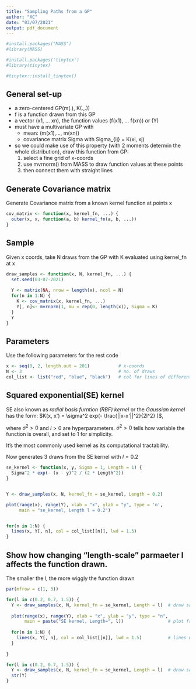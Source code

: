 ```yaml
---
title: "Sampling Paths from a GP"
author: "XC"
date: "03/07/2021"
output: pdf_document
---
```



```r
#install.packages("MASS")
#library(MASS)

#install.packages('tinytex')
#library(tinytex)


```

```r
#tinytex::install_tinytex()
```

## General set-up

* a zero-centered GP(m(.), K(.,.)) 
* f is a function drawn from this GP
* a vector (x1, ... xn), the function values (f(x1), ... f(xn)) or (Y)
* must have a multivariate GP with
  * mean: (m(x1),..., m(xn))
  * covariance matrix Sigma with Sigma_{ij}  = K(xi, xj)
  
* so we could make use of this property (with 2 moments determin the whole distribution), draw this function from GP:
  1. select a fine grid of x-coords
  2. use mvrnorm() from MASS to draw function values at these points
  3. then connect them with straight lines
  
  
## Generate Covariance matrix

Generate Covariance matrix from a known kernel function at points x
```r
cov_matrix <- function(x, kernel_fn, ...) {
  outer(x, x, function(a, b) kernel_fn(a, b, ...))
}
```


## Sample

Given x coords, take N draws from the GP with K evaluated using kernel_fn at x
```r
draw_samples <- function(x, N, kernel_fn, ...) {
  set.seed(03-07-2021)
  
  Y <- matrix(NA, nrow = length(x), ncol = N)
  for(n in 1:N) {
    K <- cov_matrix(x, kernel_fn, ...)
    Y[, n]<- mvrnorm(1, mu = rep(0, length(x)), Sigma = K)
  }
  Y
}
```


## Parameters

Use the following parameters for the rest code
```r
x <- seq(0, 2, length.out = 201)           # x-coords
N <- 3                                     # no. of draws
col_list <- list("red", "blue", "black")   # col for lines of different draws
```



## Squared exponential(SE) kernel

SE also known as _radial basis furntion (RBF) kernel_ or the _Gaussian kernel_ has the form:
$K(x, x') = \sigma^2 exp(- \frac{||x-x'||^2}{2l^2} )$,

where $\sigma^2 > 0$ and $l > 0$ are hyperparameters. 
$\sigma^2 > 0$ tells how variable the function is overall, and set to 1 for simplicity.

It's the most commonly used kernel as its computational tractability. 

Now generates 3 draws from the SE kernel with $l=0.2$
```r
se_kernel <- function(x, y, Sigma = 1, Length = 1) {
  Sigma^2 * exp(- (x - y)^2 / (2 * Length^2))
}


Y <- draw_samples(x, N, kernel_fn = se_kernel, Length = 0.2)

plot(range(x), range(Y), xlab = "x", ylab = "y", type = 'n', 
     main = "se_kernel, Length l = 0.2")


for(n in 1:N) {
  lines(x, Y[, n], col = col_list[[n]], lwd = 1.5)
}

```


## Show how changing "length-scale" parmaeter l affects the function drawn. 

The smaller the $l$, the more wiggly the function drawn

```r
par(mfrow = c(1, 3))

for(l in c(0.2, 0.7, 1.5)) {
  Y <- draw_samples(x, N, kernel_fn = se_kernel, Length = l)  # draw samples
  
  plot(range(x), range(Y), xlab = "x", ylab = "y", type = "n",
       main = paste("SE kernel, Length=", l))                 # plot framework
  
  for(n in 1:N) {
    lines(x, Y[, n], col = col_list[[n]], lwd = 1.5)          # lines up samples
  }
  
}


```


```r

for(l in c(0.2, 0.7, 1.5)) {
  Y <- draw_samples(x, N, kernel_fn = se_kernel, Length = l)  # draw samples
  str(Y)
}
```
